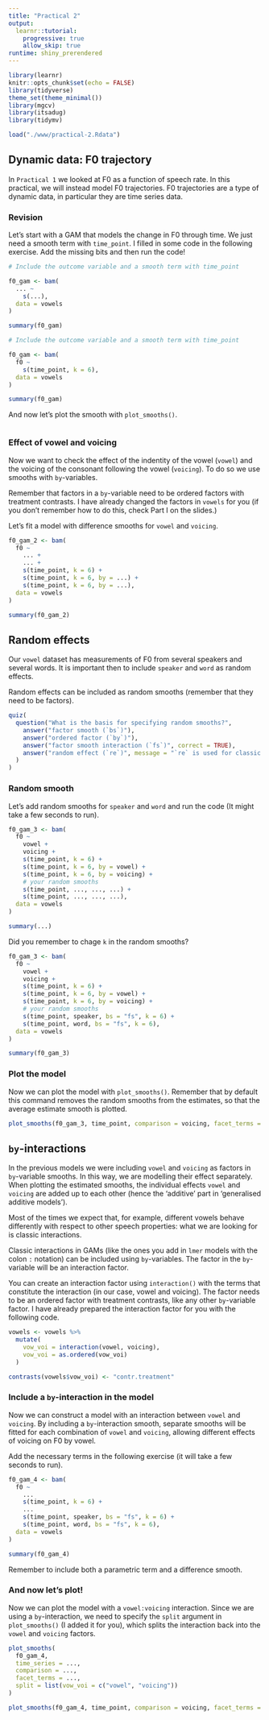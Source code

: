 ```yaml
---
title: "Practical 2"
output:
  learnr::tutorial:
    progressive: true
    allow_skip: true
runtime: shiny_prerendered
---
```


```r
library(learnr)
knitr::opts_chunk$set(echo = FALSE)
library(tidyverse)
theme_set(theme_minimal())
library(mgcv)
library(itsadug)
library(tidymv)

load("./www/practical-2.Rdata")
```

## Dynamic data: F0 trajectory

In `Practical 1` we looked at F0 as a function of speech rate. In this practical, we will instead model F0 trajectories. F0 trajectories are a type of dynamic data, in particular they are time series data.

### Revision

Let's start with a GAM that models the change in F0 through time. We just need a smooth term with `time_point`. I filled in some code in the following exercise. Add the missing bits and then run the code!

```r
# Include the outcome variable and a smooth term with time_point

f0_gam <- bam(
  ... ~
    s(...),
  data = vowels
)

summary(f0_gam)
```

```r
# Include the outcome variable and a smooth term with time_point

f0_gam <- bam(
  f0 ~
    s(time_point, k = 6),
  data = vowels
)

summary(f0_gam)
```

And now let's plot the smooth with `plot_smooths()`.

```r

```

### Effect of vowel and voicing

Now we want to check the effect of the indentity of the vowel (`vowel`) and the voicing of the consonant following the vowel (`voicing`). To do so we use smooths with `by`-variables.

Remember that factors in a `by`-variable need to be ordered factors with treatment contrasts. I have already changed the factors in `vowels` for you (if you don't remember how to do this, check Part I on the slides.)

Let's fit a model with difference smooths for `vowel` and `voicing`.

```r
f0_gam_2 <- bam(
  f0 ~
    ... +
    ... +
    s(time_point, k = 6) +
    s(time_point, k = 6, by = ...) +
    s(time_point, k = 6, by = ...),
  data = vowels
)

summary(f0_gam_2)
```

## Random effects

Our `vowel` dataset has measurements of F0 from several speakers and several words. It is important then to include `speaker` and `word` as random effects.

Random effects can be included as random smooths (remember that they need to be factors).

```r
quiz(
  question("What is the basis for specifying random smooths?",
    answer("factor smooth (`bs`)"),
    answer("ordered factor (`by`)"),
    answer("factor smooth interaction (`fs`)", correct = TRUE),
    answer("random effect (`re`)", message = "`re` is used for classic random intercepts and slopes.")
  )
)
```

### Random smooth

Let's add random smooths for `speaker` and `word` and run the code (It might take a few seconds to run).

```r
f0_gam_3 <- bam(
  f0 ~
    vowel +
    voicing +
    s(time_point, k = 6) +
    s(time_point, k = 6, by = vowel) +
    s(time_point, k = 6, by = voicing) +
    # your random smooths
    s(time_point, ..., ..., ...) +
    s(time_point, ..., ..., ...),
  data = vowels
)

summary(...)
```

<div id="gam-3-hint">
Did you remember to chage `k` in the random smooths?
</div>

```r
f0_gam_3 <- bam(
  f0 ~
    vowel +
    voicing +
    s(time_point, k = 6) +
    s(time_point, k = 6, by = vowel) +
    s(time_point, k = 6, by = voicing) +
    # your random smooths
    s(time_point, speaker, bs = "fs", k = 6) +
    s(time_point, word, bs = "fs", k = 6),
  data = vowels
)

summary(f0_gam_3)
```

### Plot the model

Now we can plot the model with `plot_smooths()`. Remember that by default this command removes the random smooths from the estimates, so that the average estimate smooth is plotted.

```r
plot_smooths(f0_gam_3, time_point, comparison = voicing, facet_terms = vowel)
```

## `by`-interactions

In the previous models we were including `vowel` and `voicing` as factors in `by`-variable smooths. In this way, we are modelling their effect separately. When plotting the estimated smooths, the individual effects `vowel` and `voicing` are added up to each other (hence the 'additive' part in 'generalised additive models').

Most of the times we expect that, for example, different vowels behave differently with respect to other speech properties: what we are looking for is classic interactions.

Classic interactions in GAMs (like the ones you add in `lmer` models with the colon `:` notation) can be included using `by`-variables. The factor in the `by`-variable will be an interaction factor.

You can create an interaction factor using `interaction()` with the terms that constitute the interaction (in our case, vowel and voicing). The factor needs to be an ordered factor with treatment contrasts, like any other `by`-variable factor. I have already prepared the interaction factor for you with the following code.

```r
vowels <- vowels %>%
  mutate(
    vow_voi = interaction(vowel, voicing),
    vow_voi = as.ordered(vow_voi)
  )

contrasts(vowels$vow_voi) <- "contr.treatment"
```

### Include a `by`-interaction in the model

Now we can construct a model with an interaction between `vowel` and `voicing`.
By including a `by`-interaction smooth, separate smooths will be fitted for each combination of `vowel` and `voicing`, allowing different effects of voicing on F0 by vowel.

Add the necessary terms in the following exercise (it will take a few seconds to run).

```r
f0_gam_4 <- bam(
  f0 ~
    ...
    s(time_point, k = 6) +
    ...
    s(time_point, speaker, bs = "fs", k = 6) +
    s(time_point, word, bs = "fs", k = 6),
  data = vowels
)

summary(f0_gam_4)
```

<div id="f0-gam-4-hint">
Remember to include both a parametric term and a difference smooth.
</div>

### And now let's plot!

Now we can plot the model with a `vowel:voicing` interaction. Since we are using a `by`-interaction, we need to specify the `split` argument in `plot_smooths()` (I added it for you), which splits the interaction back into the `vowel` and `voicing` factors.

```r
plot_smooths(
  f0_gam_4,
  time_series = ...,
  comparison = ...,
  facet_terms = ...,
  split = list(vow_voi = c("vowel", "voicing"))
)
```

```r
plot_smooths(f0_gam_4, time_point, comparison = voicing, facet_terms = vowel, split = list(vow_voi = c("vowel", "voicing")))
```
